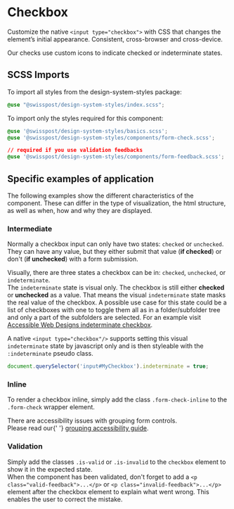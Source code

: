 
<Meta title="Components/Checkbox" />

# Checkbox

<p className="lead">
  Customize the native <code>&lt;input type="checkbox"&gt;</code> with CSS that changes the
  element’s initial appearance. Consistent, cross-browser and cross-device.
</p>

Our checks use custom icons to indicate checked or indeterminate states.

<Canvas>
  <Story id="components-checkbox--default" />
</Canvas>
<ArgsTable story="^" />

## SCSS Imports

To import all styles from the design-system-styles package:

```css dark
@use "@swisspost/design-system-styles/index.scss";
```

To import only the styles required for this component:

```css dark
@use '@swisspost/design-system-styles/basics.scss';
@use '@swisspost/design-system-styles/components/form-check.scss';

// required if you use validation feedbacks
@use '@swisspost/design-system-styles/components/form-feedback.scss';
```

## Specific examples of application

The following examples show the different characteristics of the component. These can differ in the type of visualization, the html structure, as well as when, how and why they are displayed.

### Intermediate

Normally a checkbox input can only have two states: `checked` or `unchecked`. They can have any value, but they either submit that value (**if checked**) or don't (**if unchecked**) with a form submission.

Visually, there are three states a checkbox can be in: `checked`, `unchecked`, or `indeterminate`.<br/>
The `indeterminate` state is visual only. The checkbox is still either **checked** or **unchecked** as a value. That means the visual `indeterminate` state masks the real value of the checkbox. A possible use case for this state could be a list of checkboxes with one to toggle them all as in a folder/subfolder tree and only a part of the subfolders are selected. For an example visit [Accessible Web Designs indeterminate checkbox](http://www.barrierefreies-webdesign.de/knowhow/checkbox/indeterminate.html).

A native `<input type="checkbox"/>` supports setting this visual `indeterminate` state by javascript only and is then styleable with the `:indeterminate` pseudo class.

```javascript dark
document.querySelector('input#MyCheckbox').indeterminate = true;
```

### Inline

To render a checkbox inline, simply add the class `.form-check-inline` to the `.form-check` wrapper element.

<div class="alert alert-info alert-md">
  There are accessibility issues with grouping form controls.
  <br />
  Please read our{' '}
  <a href="/?path=/docs/foundations-accessibility--page#grouping">grouping accessibility guide</a>.
</div>

<Canvas>
  <Story id="components-checkbox--inline" />
</Canvas>

### Validation

Simply add the classes `.is-valid` or `.is-invalid` to the `checkbox` element to show it in the expected state.<br/>
When the component has been validated, don't forget to add a `<p class="valid-feedback">...</p>` or `<p class="invalid-feedback">...</p>` element after the checkbox element to explain what went wrong. This enables the user to correct the mistake.

<Canvas>
  <Story id="components-checkbox--validation" />
</Canvas>

